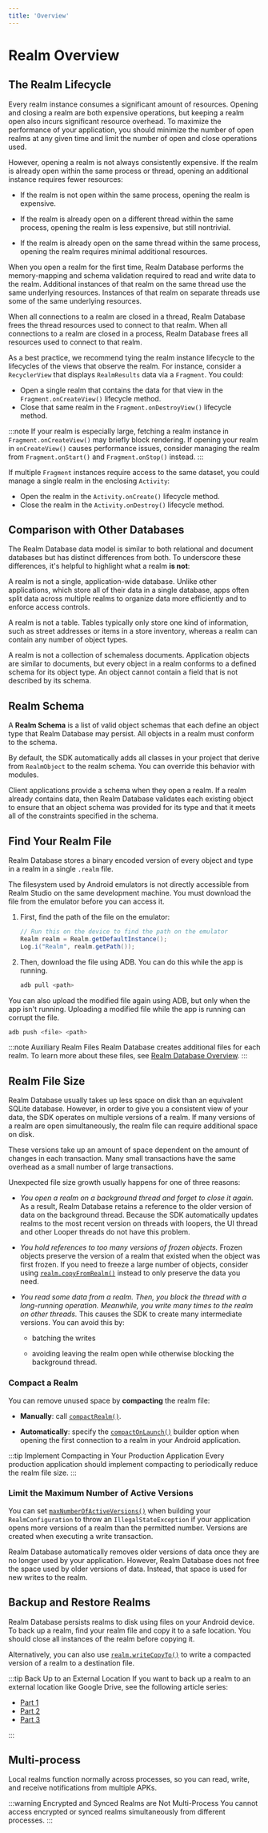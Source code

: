 ```yaml
---
title: 'Overview'
---
```

# Realm Overview

## The Realm Lifecycle

Every realm instance consumes a significant amount of resources.
Opening and closing a realm are both expensive operations, but
keeping a realm open also incurs significant resource overhead. To
maximize the performance of your application, you should minimize the
number of open realms at any given time and limit the number of
open and close operations used.

However, opening a realm is not always consistently expensive.
If the realm is already open within the same process or thread,
opening an additional instance requires fewer resources:

- If the realm is not open within the same process, opening the
  realm is expensive.

- If the realm is already open on a different thread within the
  same process, opening the realm is less expensive, but still
  nontrivial.

- If the realm is already open on the same thread within the same
  process, opening the realm requires minimal additional resources.

When you open a realm for the first time, Realm Database
performs the memory-mapping and schema validation required to read and
write data to the realm. Additional instances of that
realm on the same thread use the same underlying resources.
Instances of that realm on separate threads use some of the same
underlying resources.

When all connections to a realm are closed in
a thread, Realm Database frees the thread resources used to
connect to that realm. When all connections to a realm are
closed in a process, Realm Database frees all resources used to
connect to that realm.

As a best practice, we recommend tying the realm instance
lifecycle to the lifecycles of the views that observe the realm. For
instance, consider a `RecyclerView` that displays `RealmResults`
data via a `Fragment`. You could:

- Open a single realm that contains the data for that view
  in the `Fragment.onCreateView()` lifecycle method.
- Close that same realm in the `Fragment.onDestroyView()`
  lifecycle method.

:::note
If your realm is especially large, fetching a realm instance
in `Fragment.onCreateView()` may briefly block rendering. If
opening your realm in `onCreateView()` causes performance
issues, consider managing the realm from `Fragment.onStart()`
and `Fragment.onStop()` instead.
:::

If multiple `Fragment` instances require access to the same dataset,
you could manage a single realm in the enclosing `Activity`:

- Open the realm in the `Activity.onCreate()` lifecycle method.
- Close the realm in the `Activity.onDestroy()` lifecycle method.

## Comparison with Other Databases

The Realm Database data model is similar to both relational and document
databases but has distinct differences from both. To underscore these
differences, it's helpful to highlight what a realm **is not**:

A realm is not a single, application-wide database.
    Unlike other applications, which store all of their data in a single
    database, apps often split data across multiple realms to
    organize data more efficiently and to enforce access controls.

A realm is not a table.
    Tables typically only store one kind of information, such as street
    addresses or items in a store inventory, whereas a realm can contain
    any number of object types.

A realm is not a collection of schemaless documents.
    Application objects are similar to documents, but every object in a
    realm conforms to a defined schema for its object type. An object
    cannot contain a field that is not described by its schema.

## Realm Schema

A **Realm Schema** is a list of valid object schemas that each define an
object type that Realm Database may persist. All objects in a realm must
conform to the schema.

By default, the SDK automatically adds all classes in your project
that derive from `RealmObject` to the realm schema. You can override
this behavior with modules.

Client applications provide a schema when they open a
realm. If a realm already contains data, then Realm Database
validates each existing object to ensure that an object schema was
provided for its type and that it meets all of the constraints specified
in the schema.

## Find Your Realm File

Realm Database stores a binary encoded version of every object
and type in a realm in a single `.realm` file.

The filesystem used by Android emulators is not directly accessible
from Realm Studio on the same development machine. You must download the
file from the emulator before you can access it.

1. First, find the path of the file on the emulator:

   ```java
   // Run this on the device to find the path on the emulator
   Realm realm = Realm.getDefaultInstance();
   Log.i("Realm", realm.getPath());
   ```

1. Then, download the file using ADB. You can do this while the app is running.

   ```sh
   adb pull <path>
   ```

You can also upload the modified file again using ADB, but only when the
app isn't running. Uploading a modified file while the app is running
can corrupt the file.

```sh
adb push <file> <path>
```

:::note Auxiliary Realm Files
Realm Database creates additional files for each realm.
To learn more about these files, see
[Realm Database Overview](/sdk/java/realm-database/overview).
:::

## Realm File Size

Realm Database usually takes up less space on disk than an
equivalent SQLite database. However, in order to give you a consistent
view of your data, the SDK operates on multiple versions of a
realm. If many versions of a realm are open simultaneously,
the realm file can require additional space on disk.

These versions take up an amount of space dependent on the amount of
changes in each transaction. Many small transactions have the same
overhead as a small number of large transactions.

Unexpected file size growth usually happens for one of three reasons:

- *You open a realm on a background thread and forget to close it
  again.* As a result, Realm Database retains a reference to the
  older version of data on the background thread. Because
  the SDK automatically updates realms to the most
  recent version on threads with loopers, the UI thread and other
  Looper threads do not have this problem.

- *You hold references to too many versions of frozen objects.*
  Frozen objects preserve the version of a realm that existed when
  the object was first frozen. If you need to freeze a large number of
  objects, consider using [`realm.copyFromRealm()`](https://docs.mongodb.com/realm-sdks/java/latest/io/realm/Realm.html#copyFromRealm-E-)
  instead to only preserve the data you need.

- *You read some data from a realm. Then, you block the thread with
   a long-running operation. Meanwhile, you write many times to the
   realm on other threads.* This causes the SDK to
   create many intermediate versions. You can avoid this by:

   - batching the writes

   - avoiding leaving the realm open while otherwise blocking the
     background thread.

### Compact a Realm

You can remove unused space by **compacting** the realm file:

- **Manually**: call [`compactRealm()`](https://docs.mongodb.com/realm-sdks/java/latest/io/realm/Realm.html#compactRealm-io.realm.RealmConfiguration-).

- **Automatically**: specify the [`compactOnLaunch()`](https://docs.mongodb.com/realm-sdks/java/latest/io/realm/RealmConfiguration.Builder.html#compactOnLaunch-io.realm.CompactOnLaunchCallback-)
  builder option when opening the first connection to a realm in your
  Android application.

:::tip Implement Compacting in Your Production Application
Every production application should implement compacting to 
periodically reduce the realm file size.
:::

### Limit the Maximum Number of Active Versions

You can set [`maxNumberOfActiveVersions()`](https://docs.mongodb.com/realm-sdks/java/latest/io/realm/RealmConfiguration.Builder.html#maxNumberOfActiveVersions-long-)
when building your `RealmConfiguration` to throw an
`IllegalStateException` if your application opens more versions of
a realm than the permitted number. Versions are created when
executing a write transaction.

Realm Database automatically removes older versions of data once
they are no longer used by your application. However,
Realm Database does not free the space used by older versions of
data. Instead, that space is used for new writes to the realm.

## Backup and Restore Realms

Realm Database persists realms to disk using files on your
Android device. To back up a realm, find your realm file
and copy it to a safe location. You should close
all instances of the realm before copying it.

Alternatively, you can also use [`realm.writeCopyTo()`](https://docs.mongodb.com/realm-sdks/java/latest/io/realm/Realm.html#writeCopyTo-java.io.File-)
to write a compacted version of a realm to a destination file.

:::tip Back Up to an External Location
If you want to back up a realm to an external location like
Google Drive, see the following article series:
- [Part 1](https://medium.com/glucosio-project/example-class-to-export-import-a-realm-database-on-java-c429ade2b4ed#.80ibsc7wm)
- [Part 2](https://medium.com/glucosio-project/backup-restore-a-realm-database-on-google-drive-with-drive-api-c238515a5975#.qbuugb322)
- [Part 3](https://medium.com/glucosio-project/build-a-nice-ux-to-backup-and-sync-your-app-data-on-google-drive-3-3-a3b598cab68b#.5mjk4w4se)

:::

## Multi-process

Local realms function normally across processes, so you can read, write,
and receive notifications from multiple APKs.

:::warning Encrypted and Synced Realms are Not Multi-Process
You cannot access encrypted or synced realms simultaneously from
different processes.
:::